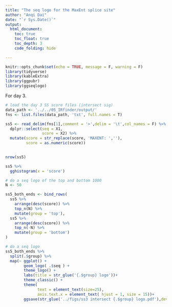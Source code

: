 ```yaml
---
title: "The seq logo for the MaxEnt splice site"
author: "Anqi Dai"
date: "`r Sys.Date()`"
output:
  html_document:
    toc: true
    toc_float: true
    toc_depth: 3
    code_folding: hide

---
```


```r
knitr::opts_chunk$set(echo = TRUE, message = F, warning = F)
library(tidyverse)
library(kableExtra)
library(ggpubr)
library(ggseqlogo) 
```

For day 3.

```r
# load the day 3 SS score files (intersect sig)
data_path <- '../../05_IRfinder/output/'
fns <- list.files(data_path, 'txt', full.names = T)

ss5 <- read_delim(fns[1],comment = '>',delim = '\t',col_names = F) %>%
  dplyr::select(seq = X1,
                score = X2) %>%
  mutate(score = str_replace(score, 'MAXENT: ',''),
         score = as.numeric(score)) 
  

nrow(ss5)

ss5 %>%
  gghistogram(x = 'score')
```

```r
# do a seq logo of the top and bottom 1000
N <- 50

ss5_both_ends <- bind_rows(
  ss5 %>%
    arrange(desc(score)) %>%
    top_n(N) %>%
    mutate(group = 'top'),
  ss5 %>%
    arrange(desc(score)) %>%
    top_n(-N) %>%
    mutate(group = 'bottom')
)
```

```r
# do a seq logo
ss5_both_ends %>%
  split(.$group) %>%
  map(~ ggplot() + 
        geom_logo( .$seq ) + 
        theme_logo() + 
        labs(title = str_glue('{.$group} logo'))+
        theme_classic() +
        theme(
              text = element_text(size=25),
              axis.text.x = element_text( hjust = 1, size = 15))+
        ggsave(str_glue('../figs/ss3 intersect {.$group} logo.pdf'),device = 'pdf', width = 18, height = 10, dpi = 300))

```



